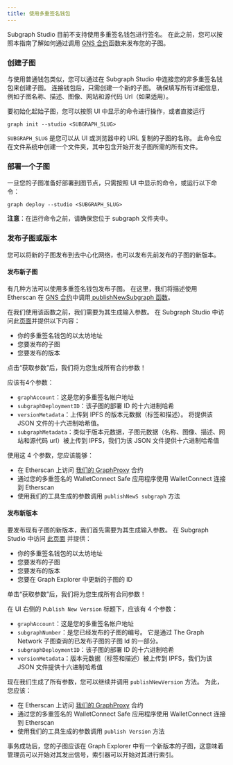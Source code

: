 ```yaml
---
title: 使用多重签名钱包
---
```


Subgraph Studio 目前不支持使用多重签名钱包进行签名。 在此之前，您可以按照本指南了解如何通过调用 [GNS 合约](https://github.com/graphprotocol/contracts/blob/dev/contracts/discovery/GNS.sol)函数来发布您的子图。

### 创建子图

与使用普通钱包类似，您可以通过在 Subgraph Studio 中连接您的非多重签名钱包来创建子图。 连接钱包后，只需创建一个新的子图。 确保填写所有详细信息，例如子图名称、描述、图像、网站和源代码 Url（如果适用）。

要初始化起始子图，您可以按照 UI 中显示的命令进行操作，或者直接运行

```
graph init --studio <SUBGRAPH_SLUG>
```

`SUBGRAPH_SLUG` 是您可以从 UI 或浏览器中的 URL 复制的子图的名称。 此命令应在文件系统中创建一个文件夹，其中包含开始开发子图所需的所有文件。

### 部署一个子图

一旦您的子图准备好部署到图节点，只需按照 UI 中显示的命令，或运行以下命令：

```
graph deploy --studio <SUBGRAPH_SLUG>
```

**注意**：在运行命令之前，请确保您位于 subgraph 文件夹中。

### 发布子图或版本

您可以将新的子图发布到去中心化网络，也可以发布先前发布的子图的新版本。

#### 发布新子图

有几种方法可以使用多重签名钱包发布子图。 在这里，我们将描述使用 Etherscan 在 [GNS 合约](https://etherscan.io/address/0xaDcA0dd4729c8BA3aCf3E99F3A9f471EF37b6825)中调用[ publishNewSubgraph 函数</code>](https://github.com/graphprotocol/contracts/blob/dev/contracts/discovery/GNS.sol#L231)。

在我们使用该函数之前，我们需要为其生成输入参数。 在 Subgraph Studio 中访问此[页面](https://thegraph.com/studio/multisig)并提供以下内容：

- 你的多重签名钱包的以太坊地址
- 您要发布的子图
- 您要发布的版本

点击“获取参数”后，我们将为您生成所有合约参数！

应该有4个参数：

- `graphAccount`：这是您的多重签名帐户地址
- `subgraphDeploymentID`：该子图的部署 ID 的十六进制哈希
- `versionMetadata`：上传到 IPFS 的版本元数据（标签和描述）。 将提供该 JSON 文件的十六进制哈希值。
- `subgraphMetadata`：类似于版本元数据，子图元数据（名称、图像、描述、网站和源代码 url）被上传到 IPFS，我们为该 JSON 文件提供十六进制哈希值

使用这 4 个参数，您应该能够：

- 在 Etherscan 上访问 [我们的 GraphProxy](https://etherscan.io/address/0xaDcA0dd4729c8BA3aCf3E99F3A9f471EF37b6825#writeProxyContract) 合约
- 通过您的多重签名的 WalletConnect Safe 应用程序使用 WalletConnect 连接到 Etherscan
- 使用我们的工具生成的参数调用 `publishNewS subgraph` 方法

#### 发布新版本

要发布现有子图的新版本，我们首先需要为其生成输入参数。 在 Subgraph Studio 中访问 [此页面](https://thegraph.com/studio/multisig) 并提供：

- 你的多重签名钱包的以太坊地址
- 您要发布的子图
- 您要发布的版本
- 您要在 Graph Explorer 中更新的子图的 ID

单击“获取参数”后，我们将为您生成所有合同参数！

在 UI 右侧的 `Publish New Version` 标题下，应该有 4 个参数：

- `graphAccount`：这是您的多重签名帐户地址
- `subgraphNumber`：是您已经发布的子图的编号。 它是通过 The Graph Network 子图查询的已发布子图的子图 Id 的一部分。
- `subgraphDeploymentID`：该子图的部署 ID 的十六进制哈希
- `versionMetadata`：版本元数据（标签和描述）被上传到 IPFS，我们为该 JSON 文件提供十六进制哈希值

现在我们生成了所有参数，您可以继续并调用 `publishNewVersion` 方法。 为此，您应该：

- 在 Etherscan 上访问 [我们的 GraphProxy](https://etherscan.io/address/0xaDcA0dd4729c8BA3aCf3E99F3A9f471EF37b6825#writeProxyContract) 合约
- 通过您的多重签名的 WalletConnect Safe 应用程序使用 WalletConnect 连接到 Etherscan
- 使用我们的工具生成的参数调用 `publish Version` 方法

事务成功后，您的子图应该在 Graph Explorer 中有一个新版本的子图，这意味着管理员可以开始对其发出信号，索引器可以开始对其进行索引。
